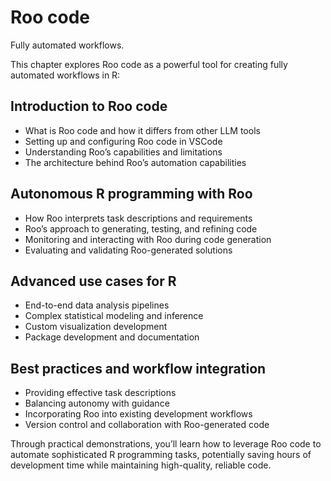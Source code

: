 # Roo code

Fully automated workflows.

This chapter explores Roo code as a powerful tool for creating fully automated workflows in R:

## Introduction to Roo code

- What is Roo code and how it differs from other LLM tools
- Setting up and configuring Roo code in VSCode
- Understanding Roo's capabilities and limitations
- The architecture behind Roo's automation capabilities

## Autonomous R programming with Roo

- How Roo interprets task descriptions and requirements
- Roo's approach to generating, testing, and refining code
- Monitoring and interacting with Roo during code generation
- Evaluating and validating Roo-generated solutions

## Advanced use cases for R

- End-to-end data analysis pipelines
- Complex statistical modeling and inference
- Custom visualization development
- Package development and documentation

## Best practices and workflow integration

- Providing effective task descriptions
- Balancing autonomy with guidance
- Incorporating Roo into existing development workflows
- Version control and collaboration with Roo-generated code

Through practical demonstrations, you'll learn how to leverage Roo code to automate sophisticated R programming tasks, potentially saving hours of development time while maintaining high-quality, reliable code.